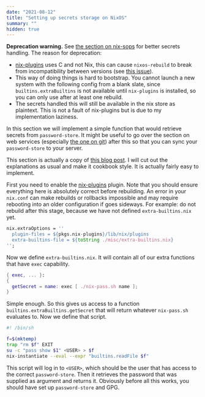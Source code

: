 ```yaml
---
date: "2021-08-12"
title: "Setting up secrets storage on NixOS"
summary: ""
hidden: true
---
```


**Deprecation warning.**
See [the section on nix-sops](./nix-sops) for better secrets handling.
The reason for deprecation:

- [nix-plugins](https://github.com/shlevy/nix-plugins) uses C and not Nix, this
  can cause `nixos-rebuild` to break from incompatibility between versions (see
  [this issue](https://github.com/shlevy/nix-plugins/issues/9)).
- This way of doing things is hard to bootstrap. You cannot launch a new system
  with the following config from a blank slate, since `builtins.extraBuiltins`
  is not available until `nix-plugins` is installed, so you can only use after
  at least one rebuild.
- The secrets handled this will still be available in the nix store as
  plaintext. This is not a fault of nix-plugins but is due to my implementation
  laziness.

In this section we will implement a simple function that would retrieve secrets
from `password-store`. It might be useful to go over the section on web
services (especially [the one on git](../506)) after this so that you can sync
your `password-store` to your server.

This section is actually a copy of [this blog
post](https://elvishjerricco.github.io/2018/06/24/secure-declarative-key-management.html).
I will cut out the explanations as usual and make it cookbook style. It is
actually fairly easy to implement.

First you need to enable the
[nix-plugins](https://github.com/shlevy/nix-plugins) plugin. Note that you
should ensure everything here is absolutely correct before rebuilding. An error
in your `nix.conf` can make rebuilds or rollbacks impossible and may require
rebooting into an older configuration if goes sideways. For example: do not
rebuild after this stage, because we have not defined `extra-builtins.nix` yet.

```nix path=/etc/nixos/configuration.nix
nix.extraOptions = ''
  plugin-files = ${pkgs.nix-plugins}/lib/nix/plugins
  extra-builtins-file = ${toString ./misc/extra-builtins.nix}
'';
```

Now we define `extra-builtins.nix`. It will contain all of our extra functions
that have `exec` capability.

```nix path=/etc/nixos/misc/extra-builtins.nix
{ exec, ... }:
{
  getSecret = name: exec [ ./nix-pass.sh name ];
}
```

Simple enough. So this gives us access to a function
`builtins.extraBuiltins.getSecret` that will return whatever `nix-pass.sh`
evaluates to. Now we define that script.

```bash path=/etc/nixos/misc/nix-pass.sh
#! /bin/sh

f=$(mktemp)
trap "rm $f" EXIT
su -c "pass show $1" <USER> > $f
nix-instantiate --eval --expr "builtins.readFile $f"
```

This script will log in to `<USER>`, which should be the user that has access to
the correct `password-store`. Then it retrieves the password that was supplied
as argument and returns it. Obviously before all this works, you should have set
up `password-store` and GPG.
